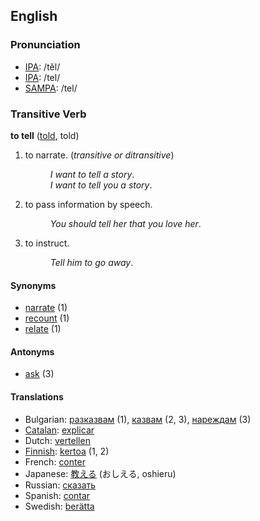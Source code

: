 ==English==

=== Pronunciation ===
*[[w:IPA|IPA]]: /tĕl/
*[[w:IPA|IPA]]: /tel/
*[[w:SAMPA|SAMPA]]: /tel/

===Transitive Verb ===

'''to tell''' ([[told]], told)

# to narrate. (''transitive or ditransitive'')
#: ''I want to tell a story''.
#: ''I want to tell you a story''.
# to pass information by speech.
#: ''You should tell her that you love her''.
# to instruct.
#: ''Tell him to go away''.

==== Synonyms ====
*[[narrate]] (1)
*[[recount]] (1)
*[[relate]] (1)

==== Antonyms ====
*[[ask]] (3)

==== Translations ====
*Bulgarian: [[разказвам]] (1), [[казвам]] (2, 3), [[нареждам]] (3)
*[[Catalan]]: [[explicar]]
*Dutch: [[vertellen]]
*[[Finnish]]: [[kertoa]] (1, 2)
*French: [[conter]]
*Japanese: [[教える]] (おしえる, oshieru)
*Russian: [[сказать]]
*Spanish: [[contar]]
*Swedish: [[berätta]]